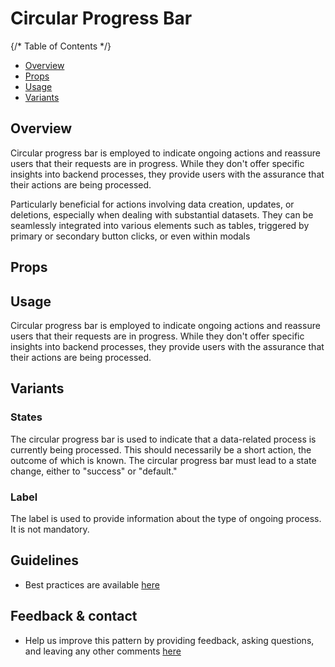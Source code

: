 
<Meta of={CircularProgressBarStories} />

# Circular Progress Bar

{/* Table of Contents */}

- [Overview](#overview)
- [Props](#props)
- [Usage](#usage)
- [Variants](#variants)

## Overview

Circular progress bar is employed to indicate ongoing actions and reassure users that their requests are in progress. While they don't offer specific insights into backend processes, they provide users with the assurance that their actions are being processed.

Particularly beneficial for actions involving data creation, updates, or deletions, especially when dealing with substantial datasets. They can be seamlessly integrated into various elements such as tables, triggered by primary or secondary button clicks, or even within modals


<Canvas>
  <Story of={CircularProgressBarStories.Default} />
</Canvas>

## Props

<Controls />

## Usage

Circular progress bar is employed to indicate ongoing actions and reassure users that their requests are in progress. While they don't offer specific insights into backend processes, they provide users with the assurance that their actions are being processed.

## Variants

### States

The circular progress bar is used to indicate that a data-related process is currently being processed. This should necessarily be a short action, the outcome of which is known. The circular progress bar must lead to a state change, either to "success" or "default."

<Canvas>
  <Story of={CircularProgressBarStories.States} />
</Canvas>

### Label

The label is used to provide information about the type of ongoing process. It is not mandatory. 

<Canvas>
  <Story of={CircularProgressBarStories.WithLabel} />
</Canvas>

## Guidelines

- Best practices are available [here](https://zeroheight.com/9b39bb2a0/p/1803fd-circular-progress-bar/b/75c0d1)

## Feedback & contact

- Help us improve this pattern by providing feedback, asking questions, and leaving any other comments [here](https://github.com/bouygues-construction/design-system-bycn/issues/new)
